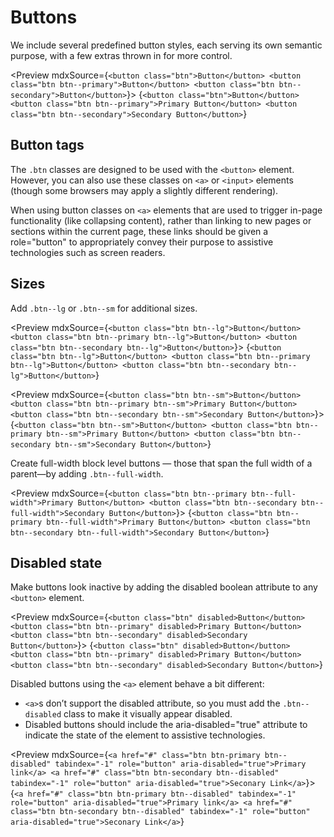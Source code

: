 
<Meta title="Components|Buttons" />

# Buttons

We include several predefined button styles, each serving its own semantic purpose, with a few extras thrown in for more control.

<Preview mdxSource={`
  <button class="btn">Button</button>
  <button class="btn btn--primary">Button</button>
  <button class="btn btn--secondary">Button</button>
`}>
  <Story name="Default" height="100px">
  {`
    <button class="btn">Button</button>
    <button class="btn btn--primary">Primary Button</button>
    <button class="btn btn--secondary">Secondary Button</button>
  `}
  </Story>
</Preview>

## Button tags

The `.btn` classes are designed to be used with the `<button>` element. However, you can also use these classes on `<a>` or `<input>` elements (though some browsers may apply a slightly different rendering).

When using button classes on `<a>` elements that are used to trigger in-page functionality (like collapsing content), rather than linking to new pages or sections within the current page, these links should be given a role="button" to appropriately convey their purpose to assistive technologies such as screen readers.

## Sizes

Add `.btn--lg` or `.btn--sm` for additional sizes.

<Preview mdxSource={`
  <button class="btn btn--lg">Button</button>
  <button class="btn btn--primary btn--lg">Button</button>
  <button class="btn btn--secondary btn--lg">Button</button>
`}>
  <Story name="Large" height="100px">
  {`
    <button class="btn btn--lg">Button</button>
    <button class="btn btn--primary btn--lg">Button</button>
    <button class="btn btn--secondary btn--lg">Button</button>
  `}
  </Story>
</Preview>

<Preview mdxSource={`
  <button class="btn btn--sm">Button</button>
  <button class="btn btn--primary btn--sm">Primary Button</button>
  <button class="btn btn--secondary btn--sm">Secondary Button</button>
`}>
  <Story name="Small" height="100px">
  {`
    <button class="btn btn--sm">Button</button>
    <button class="btn btn--primary btn--sm">Primary Button</button>
    <button class="btn btn--secondary btn--sm">Secondary Button</button>
  `}
  </Story>
</Preview>

Create full-width block level buttons — those that span the full width of a parent—by adding `.btn--full-width`.

<Preview mdxSource={`
  <button class="btn btn--primary btn--full-width">Primary Button</button>
  <button class="btn btn--secondary btn--full-width">Secondary Button</button>
`}>
  <Story name="Full Width" height="100px">
  {`
    <button class="btn btn--primary btn--full-width">Primary Button</button>
    <button class="btn btn--secondary btn--full-width">Secondary Button</button>
  `}
  </Story>
</Preview>

## Disabled state

Make buttons look inactive by adding the disabled boolean attribute to any `<button>` element.

<Preview mdxSource={`
  <button class="btn" disabled>Button</button>
  <button class="btn btn--primary" disabled>Primary Button</button>
  <button class="btn btn--secondary" disabled>Secondary Button</button>
`}>
  <Story name="Disabled" height="100px">
  {`
    <button class="btn" disabled>Button</button>
    <button class="btn btn--primary" disabled>Primary Button</button>
    <button class="btn btn--secondary" disabled>Secondary Button</button>
  `}
  </Story>
</Preview>

Disabled buttons using the `<a>` element behave a bit different:

- `<a>`s don’t support the disabled attribute, so you must add the `.btn--disabled` class to make it visually appear disabled.
- Disabled buttons should include the aria-disabled="true" attribute to indicate the state of the element to assistive technologies.

<Preview mdxSource={`
  <a href="#" class="btn btn-primary btn--disabled" tabindex="-1" role="button" aria-disabled="true">Primary link</a>
  <a href="#" class="btn btn-secondary btn--disabled" tabindex="-1" role="button" aria-disabled="true">Seconary Link</a>
`}>
  <Story name="Disabled Link" height="100px">
  {`
    <a href="#" class="btn btn-primary btn--disabled" tabindex="-1" role="button" aria-disabled="true">Primary link</a>
    <a href="#" class="btn btn-secondary btn--disabled" tabindex="-1" role="button" aria-disabled="true">Seconary Link</a>
  `}
  </Story>
</Preview>
